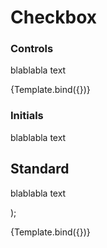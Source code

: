 

<Meta title="Design System/Checkbox" component={Checkbox} />

# Checkbox

### Controls

blablabla text

<Canvas>
  <Story name="controls">{Template.bind({})}</Story>
</Canvas>

### Initials

blablabla text

<Story name="initials">
  <div>
    <Checkbox defaultChecked />
    <Checkbox />
    <Checkbox disabled />
    <Checkbox disabled checked />
  </div>
</Story>

## Standard

blablabla text

  <div>
    <Checkbox defaultChecked />
    <Checkbox />
    <Checkbox disabled />
    <Checkbox disabled checked />
  </div>
);

<Story name="standard">{Template.bind({})}</Story>
